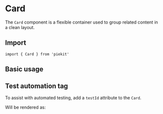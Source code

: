 
<Meta of={CardStories} />

# Card

The `Card` component is a flexible container used to group related content in a clean layout.

## Import

```tsx
import { Card } from 'piekit'
```

## Basic usage

<Canvas of={CardStories.Default} />

## Test automation tag

To assist with automated testing, add a `testId` attribute to the `Card`.

<Canvas of={CardStories.WithTA} />

Will be rendered as:

```html
<div data-testid="card-ta">
    content
</div>
```